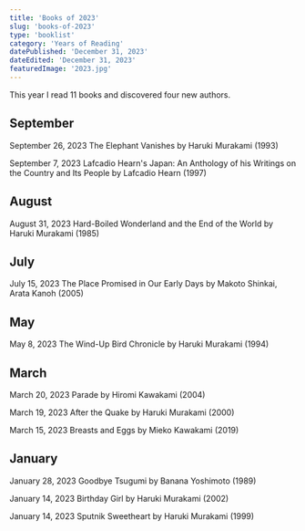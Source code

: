 ```yaml
---
title: 'Books of 2023'
slug: 'books-of-2023'
type: 'booklist'
category: 'Years of Reading'
datePublished: 'December 31, 2023'
dateEdited: 'December 31, 2023'
featuredImage: '2023.jpg'
---
```


This year I read 11 books and discovered four new authors.

## September

September 26, 2023 The Elephant Vanishes by Haruki Murakami (1993)

September 7, 2023 Lafcadio Hearn's Japan: An Anthology of his Writings on the
Country and Its People by Lafcadio Hearn (1997)

## August

August 31, 2023 Hard-Boiled Wonderland and the End of the World by Haruki
Murakami (1985)

## July

July 15, 2023 The Place Promised in Our Early Days by Makoto Shinkai, Arata
Kanoh (2005)

## May

May 8, 2023 The Wind-Up Bird Chronicle by Haruki Murakami (1994)

## March

March 20, 2023 Parade by Hiromi Kawakami (2004)

March 19, 2023 After the Quake by Haruki Murakami (2000)

March 15, 2023 Breasts and Eggs by Mieko Kawakami (2019)

## January

January 28, 2023 Goodbye Tsugumi by Banana Yoshimoto (1989)

January 14, 2023 Birthday Girl by Haruki Murakami (2002)

January 14, 2023 Sputnik Sweetheart by Haruki Murakami (1999)
